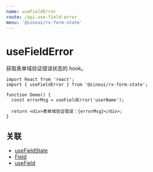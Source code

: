 ```yaml
---
name: useFieldError
route: /api-use-field-error
menu: '@sinoui/rx-form-state'
---
```


# useFieldError

获取表单域验证错误状态的 hook。

```tsx
import React from 'react';
import { useFieldError } from '@sinoui/rx-form-state';

function Demo() {
  const errorMsg = useFieldError('userName');

  return <div>表单域验证错误：{errorMsg}</div>;
}
```

## 关联

- [useFieldState](api-use-field-state)
- [Field](api-field-component)
- [useField](api-use-field)
